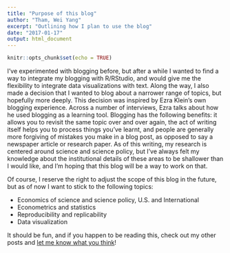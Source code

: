 ```yaml
---
title: "Purpose of this blog"
author: "Tham, Wei Yang"
excerpt: "Outlining how I plan to use the blog"
date: "2017-01-17"
output: html_document
---
```


```r
knitr::opts_chunk$set(echo = TRUE)
```

I've experimented with blogging before, but after a while I wanted to find a way to integrate my blogging with R/RStudio, and would give me the flexibility to integrate data visualizations with text. Along the way, I also made a decision that I wanted to blog about a narrower range of topics, but hopefully more deeply. This decision was inspired by Ezra Klein's own blogging experience. Across a number of interviews, Ezra talks about how he used blogging as a learning tool. Blogging has the following benefits: it allows you to revisit the same topic over and over again, the act of writing itself helps you to process things you've learnt, and people are generally more forgiving of mistakes you make in a blog post, as opposed to say a newspaper article or research paper. As of this writing, my research is centered around science and science policy, but I've always felt my knowledge about the institutional details of these areas to be shallower than I would like, and I'm hoping that this blog will be a way to work on that. 

Of course, I reserve the right to adjust the scope of this blog in the future, but as of now I want to stick to the following topics:

- Economics of science and science policy, U.S. and International
- Econometrics and statistics
- Reproducibility and replicability
- Data visualization

It should be fun, and if you happen to be reading this, check out my other posts and [let me know what you think](https://twitter.com/wytham88)!




